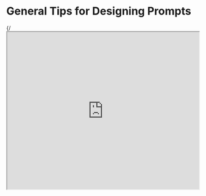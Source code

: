 # General Tips for Designing Prompts


{/*<iframe width="100%"
  height="415px"
  src="https://www.youtube.com/embed/7M6CSCIMJ3k?si=BgaVt9g1vS4BQzXZ" allow="accelerometer; autoplay; clipboard-write; encrypted-media; gyroscope; picture-in-picture"
  allowFullScreen
  />*/}

Here are some tips to keep in mind while you are designing your prompts:

### Start Simple
As you get started with designing prompts, you should keep in mind that it is really an iterative process that requires a lot of experimentation to get optimal results. Using a simple playground from OpenAI or Cohere is a good starting point.

You can start with simple prompts and keep adding more elements and context as you aim for better results. Iterating your prompt along the way is vital for this reason. As you read the guide, you will see many examples where specificity, simplicity, and conciseness will often give you better results.

When you have a big task that involves many different subtasks, you can try to break down the task into simpler subtasks and keep building up as you get better results. This avoids adding too much complexity to the prompt design process at the beginning.

### The Instruction
You can design effective prompts for various simple tasks by using commands to instruct the model what you want to achieve, such as "Write", "Classify", "Summarize", "Translate", "Order", etc.

Keep in mind that you also need to experiment a lot to see what works best. Try different instructions with different keywords, contexts, and data and see what works best for your particular use case and task. Usually, the more specific and relevant the context is to the task you are trying to perform, the better. We will touch on the importance of sampling and adding more context in the upcoming guides.

Others recommend that you place instructions at the beginning of the prompt. Another recommendation is to use some clear separator like "###" to separate the instruction and context.

For instance:

*Prompt:*
```
### Instruction ###
Translate the text below to Spanish:

Text: "hello!"
```

*Output:*
```
¡Hola!
```

### Specificity
Be very specific about the instruction and task you want the model to perform. The more descriptive and detailed the prompt is, the better the results. This is particularly important when you have a desired outcome or style of generation you are seeking. There aren't specific tokens or keywords that lead to better results. It's more important to have a good format and descriptive prompt. In fact, providing examples in the prompt is very effective to get desired output in specific formats.

When designing prompts, you should also keep in mind the length of the prompt as there are limitations regarding how long the prompt can be. Thinking about how specific and detailed you should be. Including too many unnecessary details is not necessarily a good approach. The details should be relevant and contribute to the task at hand. This is something you will need to experiment with a lot. We encourage a lot of experimentation and iteration to optimize prompts for your applications.

As an example, let's try a simple prompt to extract specific information from a piece of text.

*Prompt:*
```
Extract the name of places in the following text. 

Desired format:
Place: <comma_separated_list_of_places>

Input: "Although these developments are encouraging to researchers, much is still a mystery. “We often have a black box between the brain and the effect we see in the periphery,” says Henrique Veiga-Fernandes, a neuroimmunologist at the Champalimaud Centre for the Unknown in Lisbon. “If we want to use it in the therapeutic context, we actually need to understand the mechanism.“"
```

*Output:*
```
Place: Champalimaud Centre for the Unknown, Lisbon
```

Input text is obtained from [this Nature article](https://www.nature.com/articles/d41586-023-00509-z).

### Avoid Impreciseness

Given the tips above about being detailed and improving format, it's easy to fall into the trap of wanting to be too clever about prompts and potentially creating imprecise descriptions. It's often better to be specific and direct. The analogy here is very similar to effective communication -- the more direct, the more effective the message gets across.

For example, you might be interested in learning the concept of prompt engineering. You might try something like:

```
Explain the concept prompt engineering. Keep the explanation short, only a few sentences, and don't be too descriptive.
```

It's not clear from the prompt above how many sentences to use and what style. You might still somewhat get good responses with the above prompts but the better prompt would be one that is very specific, concise, and to the point. Something like:

```
Use 2-3 sentences to explain the concept of prompt engineering to a high school student.
```

### To do or not to do?
Another common tip when designing prompts is to avoid saying what not to do but say what to do instead. This encourages more specificity and focuses on the details that lead to good responses from the model.

Here is an example of a movie recommendation chatbot failing at exactly what I don't want it to do because of how I wrote the instruction -- focusing on what not to do.

*Prompt:*
```
The following is an agent that recommends movies to a customer. DO NOT ASK FOR INTERESTS. DO NOT ASK FOR PERSONAL INFORMATION.

Customer: Please recommend a movie based on my interests.
Agent: 
```

*Output:*
```
Sure, I can recommend a movie based on your interests. What kind of movie would you like to watch? Do you prefer action, comedy, romance, or something else?
```

Here is a better prompt:

*Prompt:*
```
The following is an agent that recommends movies to a customer. The agent is responsible to recommend a movie from the top global trending movies. It should refrain from asking users for their preferences and avoid asking for personal information. If the agent doesn't have a movie to recommend, it should respond "Sorry, couldn't find a movie to recommend today.".

Customer: Please recommend a movie based on my interests.
Agent:
```

*Output:*
```
Sorry, I don't have any information about your interests. However, here's a list of the top global trending movies right now: [list of movies]. I hope you find something you like!
```

Some of the examples above were adopted from the ["Best practices for prompt engineering with OpenAI API" article.](https://help.openai.com/en/articles/6654000-best-practices-for-prompt-engineering-with-openai-api)
